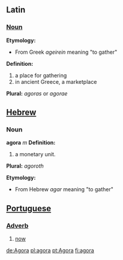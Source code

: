 ==Latin==
=== [[Noun]] ===

'''Etymology:'''
* From Greek ''ageirein'' meaning "to gather"

'''Definition:'''
# a place for gathering
# in ancient Greece, a marketplace 

'''Plural:''' ''agoras'' or ''agorae'' 

==[[Hebrew]]==
===Noun===
'''agora''' ''m''
'''Definition:'''
# a monetary unit.
'''Plural:''' ''agoroth'' 

'''Etymology:'''
* From Hebrew ''agar'' meaning "to gather"

== [[Portuguese]] ==
=== [[Adverb]] ===
# [[now]]

[[de:Agora]]
[[pl:agora]]
[[pt:Agora]]
[[fi:agora]]